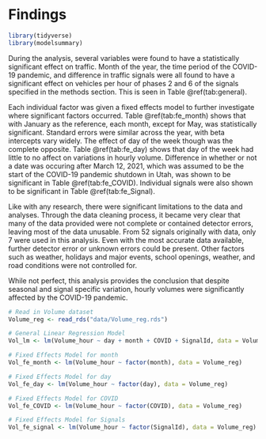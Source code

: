 # Findings
```r
library(tidyverse)
library(modelsummary)
```
During the analysis, several variables were found to have a statistically significant effect on traffic. Month of the year, the time period of the COVID-19 pandemic, and difference in traffic signals were all found to have a significant effect on vehicles per hour of phases 2 and 6 of the signals specified in the methods section. This is seen in Table \@ref(tab:general).

Each individual factor was given a fixed effects model to further investigate where significant factors occurred. Table \@ref(tab:fe_month) shows that with January as the reference, each month, except for May, was statistically significant. Standard errors were similar across the year, with beta intercepts vary widely. The effect of day of the week though was the complete opposite. Table \@ref(tab:fe_day) shows that day of the week had little to no affect on variations in hourly volume. Difference in whether or not a date was occuring after March 12, 2021, which was assumed to be the start of the COVID-19 pandemic shutdown in Utah, was shown to be significant in Table \@ref(tab:fe_COVID). Individual signals were also shown to be significant in Table \@ref(tab:fe_Signal).

Like with any research, there were significant limitations to the data and analyses. Through the data cleaning process, it became very clear that many of the data provided were not complete or contained detector errors, leaving most of the data unusable. From 52 signals originally with data, only 7 were used in this analysis. Even with the most accurate data available, further detector error or unknown errors could be present. Other factors such as weather, holidays and major events, school openings, weather, and road conditions were not controlled for.

While not perfect, this analysis provides the conclusion that despite seasonal and signal specific variation, hourly volumes were significantly affected by the COVID-19 pandemic.

```r
# Read in Volume dataset
Volume_reg <- read_rds("data/Volume_reg.rds")

# General Linear Regression Model
Vol_lm <- lm(Volume_hour ~ day + month + COVID + SignalId, data = Volume_reg)
```

```r
# Fixed Effects Model for month
Vol_fe_month <- lm(Volume_hour ~ factor(month), data = Volume_reg)
```

```r
# Fixed Effects Model for day
Vol_fe_day <- lm(Volume_hour ~ factor(day), data = Volume_reg)
```

```r
# Fixed Effects Model for COVID
Vol_fe_COVID <- lm(Volume_hour ~ factor(COVID), data = Volume_reg)
```

```r
# Fixed Effects Model for Signals
Vol_fe_signal <- lm(Volume_hour ~ factor(SignalId), data = Volume_reg)
```

